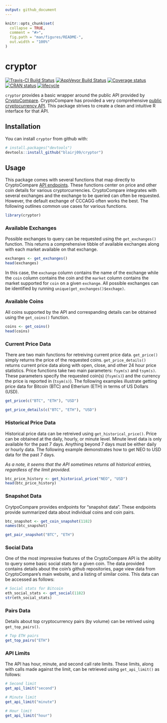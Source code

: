 ```yaml
---
output: github_document
---
```


<!-- README.md is generated from README.Rmd. Please edit that file -->

```r
knitr::opts_chunk$set(
  collapse = TRUE,
  comment = "#>",
  fig.path = "man/figures/README-",
  out.width = "100%"
)
```
# cryptor

[![Travis-CI Build Status](https://travis-ci.org/blairj09/cryptor.svg?branch=master)](https://travis-ci.org/blairj09/cryptor)
[![AppVeyor Build Status](https://ci.appveyor.com/api/projects/status/github//blairj09/cryptor/?branch=master&svg=true)](https://ci.appveyor.com/project/blairj09/cryptor)
[![Coverage status](https://codecov.io/gh/blairj09/cryptor/branch/master/graph/badge.svg)](https://codecov.io/github/blairj09/cryptor?branch=master)
[![CRAN status](https://www.r-pkg.org/badges/version/cryptor)](https://cran.r-project.org/package=cryptor)
[![lifecycle](https://img.shields.io/badge/lifecycle-experimental-orange.svg)](https://www.tidyverse.org/lifecycle/#experimental)

`cryptor` provides a basic wrapper around the public API provided by [CryptoCompare](https://www.cryptocompare.com). CryptoCompare has provided a very comprehensive [public cryptocurrency API](https://min-api.cryptocompare.com). This package strives to create a clean and intuitive R interface for that API.

## Installation

You can install `cryptor` from github with:

```r
# install.packages("devtools")
devtools::install_github("blairj09/cryptor")
```

## Usage
This package comes with several functions that map directly to CryptoCompare [API endpoints](https://min-api.cryptocompare.com). These functions center on price and other coin details for various cryptorcurrencies. CryptoCompare integrates with several exchanges and the exchange to be queried can often be requested. However, the default exchange of CCCAGG often works the best. The following outlines common use cases for various functions.

```r
library(cryptor)
```


### Available Exchanges
Possible exchanges to query can be requested using the `get_exchanges()` function. This returns a comprehensive tibble of available exchanges along with each market available on that exchange.
```r
exchanges <- get_exchanges()
head(exchanges)
```

In this case, the `exchange` column contains the name of the exchange while the `coin` column contains the coin and the `market` column contains the market supported for `coin` on a given `exchange`. All possible exchanges can be identified by running `unique(get_exchanges()$exchage)`.

### Available Coins
All coins supported by the API and correspanding details can be obtained using the `get_coins()` function.

```r
coins <- get_coins()
head(coins)
```

### Current Price Data
There are two main functions for retreiving current price data. `get_price()` simply returns the price of the requested coins. `get_price_details()` returns current price data along with open, close, and other 24 hour price statistics. Price functions take two main parameters: `fsym(s)` and `tsym(s)`. These parameters specify the requested coin(s) (`fsym(s)`) and the currency the price is reported in (`tsym(s)`). The following examples illustrate getting price data for Bitcoin (BTC) and Etherium (ETH) in terms of US Dollars (USD).

```r
get_price(c("BTC", "ETH"), "USD")
```

```r
get_price_details(c("BTC", "ETH"), "USD")
```

### Historical Price Data
Historical price data can be retreived using `get_historical_price()`. Price can be obtained at the daily, hourly, or minute level. Minute level data is only available for the past 7 days. Anything beyond 7 days must be either daily or hourly data. The following example demonstrates how to get NEO to USD data for the past 7 days.

*As a note, it seems that the API sometimes returns all historical entries, regardless of the limit provided.*

```r
btc_price_history <- get_historical_price("NEO", "USD")
head(btc_price_history)
```

### Snapshot Data
CrytpoCompare provides endpoints for "snapshot data". These endpoints provide summarized data about individual coins and coin pairs.

```r
btc_snapshot <- get_coin_snapshot(1182)
names(btc_snapshot)
```

```r
get_pair_snapshot("BTC", "ETH")
```

### Social Data
One of the most impressive features of the CryptoCompare API is the ability to query some basic social stats for a given coin. The data provided contains details about the coin's github repositories, page view data from CryptoCompare's main website, and a listing of similar coins. This data can be accessed as follows:

```r
# Social stats for Bitcoin
eth_social_stats <- get_social(1182)
str(eth_social_stats)
```

### Pairs Data
Details about top cryptocurrency pairs (by volume) can be retrived using `get_top_pairs()`.
```r
# Top ETH pairs
get_top_pairs("ETH")
```

### API Limits
The API has hour, minute, and second call rate limits. These limits, along with calls made against the limit, can be retrieved using `get_api_limit()` as follows:
```r
# Second limit
get_api_limit("second")

# Minute limit
get_api_limit("minute")

# Hour limit
get_api_limit("hour")
```

